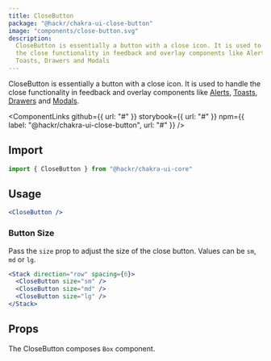 ```yaml
---
title: CloseButton
package: "@hackr/chakra-ui-close-button"
image: "components/close-button.svg"
description:
  CloseButton is essentially a button with a close icon. It is used to handle
  the close functionality in feedback and overlay components like Alerts,
  Toasts, Drawers and Modals
---
```


CloseButton is essentially a button with a close icon. It is used to handle the
close functionality in feedback and overlay components like
[Alerts](/docs/feedback/alert), [Toasts](/docs/feedback/toast),
[Drawers](/docs/overlay/drawer) and [Modals](/docs/overlay/modal).

<ComponentLinks
  github={{ url: "#" }}
  storybook={{ url: "#" }}
  npm={{ label: "@hackr/chakra-ui-close-button", url: "#" }}
/>

<carbon-ad></carbon-ad>

## Import

```js
import { CloseButton } from "@hackr/chakra-ui-core"
```

## Usage

```jsx
<CloseButton />
```

### Button Size

Pass the `size` prop to adjust the size of the close button. Values can be `sm`,
`md` or `lg`.

```jsx
<Stack direction="row" spacing={6}>
  <CloseButton size="sm" />
  <CloseButton size="md" />
  <CloseButton size="lg" />
</Stack>
```

## Props

The CloseButton composes `Box` component.

<PropsTable of="CloseButton" />
